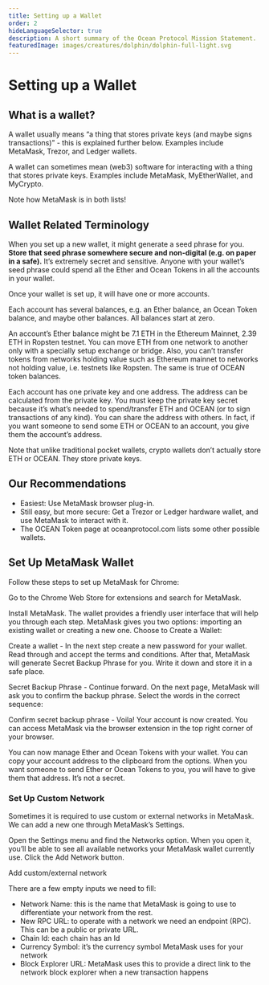 ```yaml
---
title: Setting up a Wallet
order: 2
hideLanguageSelector: true
description: A short summary of the Ocean Protocol Mission Statement.
featuredImage: images/creatures/dolphin/dolphin-full-light.svg
---
```


# Setting up a Wallet

## What is a wallet?

A wallet usually means “a thing that stores private keys (and maybe signs transactions)” - this is explained further below. Examples include MetaMask, Trezor, and Ledger wallets.

A wallet can sometimes mean (web3) software for interacting with a thing that stores private keys. Examples include MetaMask, MyEtherWallet, and MyCrypto.

Note how MetaMask is in both lists!

## Wallet Related Terminology

When you set up a new wallet, it might generate a seed phrase for you. **Store that seed phrase somewhere secure and non-digital (e.g. on paper in a safe).** It’s extremely secret and sensitive. Anyone with your wallet’s seed phrase could spend all the Ether and Ocean Tokens in all the accounts in your wallet.

Once your wallet is set up, it will have one or more accounts.

Each account has several balances, e.g. an Ether balance, an Ocean Token balance, and maybe other balances. All balances start at zero.

An account’s Ether balance might be 7.1 ETH in the Ethereum Mainnet, 2.39 ETH in Ropsten testnet. You can move ETH from one network to another only with a specially setup exchange or bridge. Also, you can’t transfer tokens from networks holding value such as Ethereum mainnet to networks not holding value, i.e. testnets like Ropsten. The same is true of OCEAN token balances.

Each account has one private key and one address. The address can be calculated from the private key. You must keep the private key secret because it’s what’s needed to spend/transfer ETH and OCEAN (or to sign transactions of any kind). You can share the address with others. In fact, if you want someone to send some ETH or OCEAN to an account, you give them the account’s address.

Note that unlike traditional pocket wallets, crypto wallets don’t actually store ETH or OCEAN. They store private keys.

## Our Recommendations

- Easiest: Use MetaMask browser plug-in.
- Still easy, but more secure: Get a Trezor or Ledger hardware wallet, and use MetaMask to interact with it.
- The OCEAN Token page at oceanprotocol.com lists some other possible wallets.

## Set Up MetaMask Wallet

Follow these steps to set up MetaMask for Chrome:

<Process>
Go to the Chrome Web Store for extensions and search for MetaMask.

Install MetaMask. The wallet provides a friendly user interface that will help you through each step. MetaMask gives you two options: importing an existing wallet or creating a new one. Choose to Create a Wallet:

Create a wallet - In the next step create a new password for your wallet. Read through and accept the terms and conditions. After that, MetaMask will generate Secret Backup Phrase for you. Write it down and store it in a safe place.

Secret Backup Phrase - Continue forward. On the next page, MetaMask will ask you to confirm the backup phrase. Select the words in the correct sequence:

Confirm secret backup phrase - Voila! Your account is now created. You can access MetaMask via the browser extension in the top right corner of your browser.

You can now manage Ether and Ocean Tokens with your wallet. You can copy your account address to the clipboard from the options. When you want someone to send Ether or Ocean Tokens to you, you will have to give them that address. It’s not a secret.

</Process>

### Set Up Custom Network

Sometimes it is required to use custom or external networks in MetaMask. We can add a new one through MetaMask’s Settings.

Open the Settings menu and find the Networks option. When you open it, you’ll be able to see all available networks your MetaMask wallet currently use. Click the Add Network button.

Add custom/external network

There are a few empty inputs we need to fill:

- Network Name: this is the name that MetaMask is going to use to differentiate your network from the rest.
- New RPC URL: to operate with a network we need an endpoint (RPC). This can be a public or private URL.
- Chain Id: each chain has an Id
- Currency Symbol: it’s the currency symbol MetaMask uses for your network
- Block Explorer URL: MetaMask uses this to provide a direct link to the network block explorer when a new transaction happens
